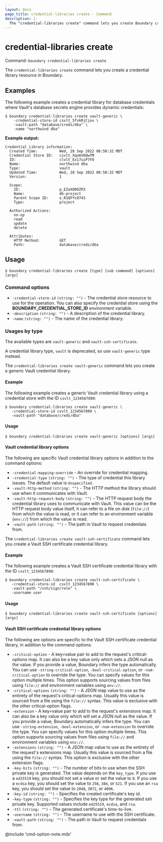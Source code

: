 ```yaml
---
layout: docs
page_title: credential-libraries create - Command
description: |-
  The "credential-libraries create" command lets you create Boundary credential library resources.
---
```


# credential-libraries create

Command: `boundary credential-libraries create`

The `credential-libraries create` command lets you create a credential library resource in Boundary.

## Examples

The following example creates a credential library for database credentials where Vault's database secrets engine provides dynamic credentials:

```shell-session
$ boundary credential-libraries create vault-generic \
    -credential-store-id csvlt_5fvkRjCjou \
    -vault-path "database/creds/dba" \
    -name "northwind dba"
```

**Example output:**

<CodeBlockConfig hideClipboard>

```plaintext
Credential Library information:
  Created Time:          Wed, 28 Sep 2022 08:50:32 MDT
  Credential Store ID:   csvlt_Xqa6V6QwfM
  ID:                    clvlt_Ex17uiP7FO
  Name:                  northwind dba
  Type:                  vault
  Updated Time:          Wed, 28 Sep 2022 08:50:32 MDT
  Version:               1

  Scope:
    ID:                  p_EZaXO0OZPX
    Name:                db-project
    Parent Scope ID:     o_R1QFYcO743
    Type:                project

  Authorized Actions:
    no-op
    read
    update
    delete

  Attributes:
    HTTP Method:         GET
    Path:                database/creds/dba
```

</CodeBlockConfig>


## Usage

<CodeBlockConfig hideClipboard>

```shell-session
$ boundary credential-libraries create [type] [sub command] [options] [args]
```

</CodeBlockConfig>

### Command options

- `-credential-store-id` `(string: "")` - The credential store resource to use
      for the operation. You can also specify the credential store using the
      **BOUNDARY_CREDENTIAL_STORE_ID** environment variable.
- `-description` `(string: "")` - A description of the credential library.
- `-name` `(string: "")` - The name of the credential library.


### Usages by type

The available types are `vault-generic` and `vault-ssh-certificate`.

<Note>

A credential library type, `vault` is deprecated, so use `vault-generic` type instead.

</Note>


<Tabs>
<Tab heading="Vault">

The `credential-libraries create vault-generic` command lets you create a generic Vault credential library.

#### Example

The following example creates a generic Vault credential library using a credential store with the ID `csvlt_1234567890`:

```shell-session
$ boundary credential-libraries create vault-generic \
   -credential-store-id csvlt_1234567890 \
   -vault-path "database/creds/dba"
```

#### Usage

<CodeBlockConfig hideClipboard>

```shell-session
$ boundary credential-libraries create vault-generic [options] [args]
```

</CodeBlockConfig>

#### Vault credential library options

The following are specific Vault credential library options in addition to the command options:

- `-credential-mapping-override`  - An override for credential mapping.
- `-credential-type` `(string: "")` - The type of credential this library issues.
The default value is `Unspecified`.
- `-vault-http-method` `(string: "")` - The HTTP method the library should use when it communicates with Vault.
- `-vault-http-request-body` `(string: "")` - The HTTP request body the credential library uses to communicate with Vault.
This value can be the HTTP request body value itself, it can refer to a file on disk (`file://`) from which the value is read, or it can refer to an environment variable (`env://`) from which the value is read.
- `-vault-path` `(string: "")` - The path in Vault to request credentials from.

</Tab>

<Tab heading="Vault SSH certificate">

The `credential-libraries create vault-ssh-certificate` command lets you create a Vault SSH certificate credential library.

#### Example

The following example creates a Vault SSH certificate credential library with the ID `csvlt_1234567890`:

```shell-session
$ boundary credential-libraries create vault-ssh-certificate \
   -credential-store-id  csvlt_1234567890 \
   -vault-path "/ssh/sign/role" \
   -username user
```

#### Usage

<CodeBlockConfig hideClipboard>

```shell-session
$ boundary credential-libraries create vault-ssh-certificate [options] [args]
```

</CodeBlockConfig>

#### Vault SSH certificate credential library options

The following are options are specific to the Vault SSH certificate credential library, in addition to the command options:

- `-critical-option`  - A key=value pair to add to the request's
   critical-options map.
   It can also be a key value only which sets a JSON null as the value.
   If you provide a value, Boundary infers the type automatically.
   You can use `-string-critical-option`, `-bool-critical-option`, or `-num-critical-option` to override the type.
   You can specify values for this option multiple times.
   This option supports sourcing values from files using `file://` and environment variables using `env://`.
- `-critical-options` `(string: "")` - A JSON  map value to use as the entirety of the request's critical-options map.
Usually this value is sourced from a file using the `file://` syntax.
This value is exclusive with the other critical-option flags.
- `-extension`  - A key=value pair to add to the request's extensions map.
It can also be a key value only which will set a JSON null as the value.
If you provide a value, Boundary automatically infers the type.
You can use `-string-extension`, `-bool-extension`, or `-num-extension` to override the type.
You can specify values for this option multiple times.
This option supports sourcing values from files using `file://` and environment variables using `env://`.
- `-extensions` `(string: "")` - A JSON map value to use as the entirety of
   the request's extensions map.
   Usually this value is sourced from a file using the `file://` syntax.
   This option is exclusive with the other extension flags.
- `-key-bits` `(string: "")` - The number of bits to use when the SSH private key is generated.
The value depends on the `key_type`.
If you use a `ed25519` key, you should not set a value or set the value to `0`.
If you use a `ecdsa` key, you should set the value to `256`, `384`, or `521`.
If you use an `rsa` key, you should set the value to `2048`, `3072`, or `4096`.
- `-key-id` `(string: "")` - Specifies the created certificate's key id.
- `-key-type` `(string: "")` - Specifies the key type for the generated ssh private key.
Supported values include `ed25519`, `ecdsa`, and `rsa`.
- `-ttl` `(string: "")` - The generated certificate's time-to-live.
- `-username` `(string: "")` - The username to use with the SSH certificate.
- `-vault-path` `(string: "")` - The path in Vault to request credentials from.

</Tab>
</Tabs>

@include 'cmd-option-note.mdx'